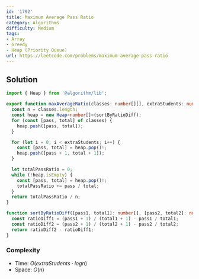 ```yaml
---
id: '1792'
title: Maximum Average Pass Ratio
category: Algorithms
difficulty: Medium
tags:
- Array
- Greedy
- Heap (Priority Queue)
url: https://leetcode.com/problems/maximum-average-pass-ratio
---
```


## Solution

```typescript filename="solution.ts" copy
import { Heap } from '@algorithm/lib';

export function maxAverageRatio(classes: number[][], extraStudents: number): number {
  const n = classes.length;
  const heap = new Heap<number[]>(sortByRatioDiff);
  for (const [pass, total] of classes) {
    heap.push([pass, total]);
  }

  for (let i = 0; i < extraStudents; i++) {
    const [pass, total] = heap.pop()!;
    heap.push([pass + 1, total + 1]);
  }

  let totalPassRatio = 0;
  while (!heap.isEmpty) {
    const [pass, total] = heap.pop()!;
    totalPassRatio += pass / total;
  }
  return totalPassRatio / n;
}

function sortByRatioDiff([pass1, total1]: number[], [pass2, total2]: number[]) {
  const ratioDiff1 = (pass1 + 1) / (total1 + 1) - pass1 / total1;
  const ratioDiff2 = (pass2 + 1) / (total2 + 1) - pass2 / total2;
  return ratioDiff2 - ratioDiff1;
}
```

### Complexity

- Time: $O(extraStudents \cdot logn)$
- Space: $O(n)$

